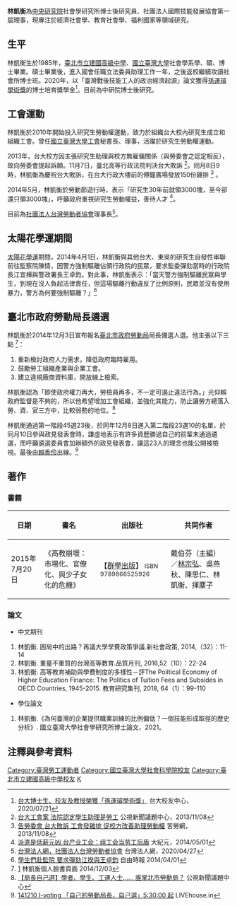 {{Infobox Person
| 姓名= 林凱衡
| 國籍 = {{ROC-TW}}
| 出生地 = {{TW}}
| 教育程度 = [[博士|博士]]
| 母校  = [[國立臺灣大學|國立臺灣大學]]社會學研究所
| 居住地  = {{TW}}[[臺北市|臺北市]]
| 職業  = [[社會學家|社會學家]]、工運人士
| 黨籍 = 臺灣ㄐㄍ黨
}}

'''林凱衡'''{{BD|1985年|}}為[[中央研究院|中央研究院]]社會學研究所博士後研究員、社團法人國際技能發展協會第一屆理事，現專注於經濟社會學、教育社會學、福利國家等領域研究。

== 生平 ==
林凱衡生於1985年，[[臺北市立建國高級中學|臺北市立建國高級中學]]、[[國立臺灣大學|國立臺灣大學]]社會學系學、碩、博士畢業。碩士畢業後，進入國會任職立法委員助理工作一年，之後返校繼續攻讀社會所博士班。2020年，以「臺灣戰後技能工人的政治經濟起源」論文獲得[[孫運璿學術基金會|孫運璿學術獎]]的博士培育獎學金<ref>[https://www.alumni.ntu.edu.tw/contributor_detail?id=46 台大博士生、校友及教授榮獲「孫運璿學術獎」] {{Wayback|url=https://www.alumni.ntu.edu.tw/contributor_detail?id=46 |date=20211115075916 }}台大校友中心，2020/07/21</ref>。目前為中研院博士後研究。

== 工會運動 ==
林凱衡於2010年開始投入研究生勞動權運動，致力於組織台大校內研究生成立和組織工會。曾任[[國立臺灣大學工會|國立臺灣大學工會]]秘書長、理事，活躍於研究生勞動權運動。

2013年，台大校方因主張研究生助理與校方無雇傭關係（與勞委會之認定相反），故向勞委會提起訴願。11月7日，臺北高等行政法院判決台大敗訴 <ref>[http://pnn.pts.org.tw/main/2013/11/08/%E5%8F%B0%E5%A4%A7%E5%B7%A5%E6%9C%83%E6%A1%88-%E6%B3%95%E9%99%A2%E8%AA%8D%E5%AE%9A%E5%AD%B8%E7%94%9F%E5%8A%A9%E7%90%86%E6%98%AF%E5%8B%9E%E5%B7%A5/ 台大工會案 法院認定學生助理是勞工] {{Wayback|url=http://pnn.pts.org.tw/main/2013/11/08/%E5%8F%B0%E5%A4%A7%E5%B7%A5%E6%9C%83%E6%A1%88-%E6%B3%95%E9%99%A2%E8%AA%8D%E5%AE%9A%E5%AD%B8%E7%94%9F%E5%8A%A9%E7%90%86%E6%98%AF%E5%8B%9E%E5%B7%A5/ |date=20140407060640 }}公視新聞議題中心，2013/11/08</ref>。同月8日9時，林凱衡為慶祝台大敗訴，在台大行政大樓前的傅鐘廣場發放150份雞排 <ref>[http://www.coolloud.org.tw/node/76229 告勞委會 台大敗訴 工會發雞排 促校方改善助理勞動權] {{Wayback|url=http://www.coolloud.org.tw/node/76229 |date=20191205004249 }}苦勞網，2013/11/08</ref> 。

2014年5月，林凱衡於勞動節遊行時，表示「研究生30年前就領3000塊，至今卻還只領3000塊」，呼籲政府重視研究生勞動權益，善待人才 <ref>[http://www.epochtimes.com/gb/14/5/1/n4145094.htm%E6%B4%BE%E9%81%A3%E6%98%AF%E4%BD%8E%E8%96%AA%E5%85%83%E5%87%B6-%E5%8F%B0%E4%BA%A7%E4%B8%9A%E5%B7%A5%E4%BC%9A-%E7%BB%84%E5%B7%A5%E4%BC%9A%E5%BD%93%E5%8A%B3%E5%B7%A5%E5%90%8E%E7%9B%BE.html 派遣是低薪元凶 台产业工会：组工会当劳工后盾] {{Wayback|url=http://www.epochtimes.com/gb/14/5/1/n4145094.htm%E6%B4%BE%E9%81%A3%E6%98%AF%E4%BD%8E%E8%96%AA%E5%85%83%E5%87%B6-%E5%8F%B0%E4%BA%A7%E4%B8%9A%E5%B7%A5%E4%BC%9A-%E7%BB%84%E5%B7%A5%E4%BC%9A%E5%BD%93%E5%8A%B3%E5%B7%A5%E5%90%8E%E7%9B%BE.html |date=20160304121324 }}大紀元，2014/05/01</ref>。

目前為[https://www.facebook.com/pioneerlabor/ 社團法人台灣勞動者協會]理事長<ref>[https://org.twincn.com/item.aspx?no=90450246&sn=490465 台灣法人網，社團法人台灣勞動者協會] {{Wayback|url=https://org.twincn.com/item.aspx?no=90450246&sn=490465 |date=20211115072811 }}台灣法人網，2020/04/27</ref>。

== 太陽花學運期間 ==
[[太陽花學運|太陽花學運]]期間，2014年4月1日，林凱衡與其他台大、東吳的研究生自發性串聯前往監察院陳情，因警方強制驅離佔領行政院的民眾，要求監委彈劾當時的行政院長江宜樺與警政署長王卓鈞。對此事，林凱衡表示：「當天警方強制驅離民眾與學生，到現在沒人負起法律責任，但這場驅離行動違反了比例原則，民眾並沒有使用暴力，警方為何要強制驅離？」<ref>[http://iservice.libertytimes.com.tw/2013/specials/stp/news.php?rno=6&no=979561&type=l 學生們赴監院 要求彈劾江揆與王卓鈞] 自由時報 2014/04/01</ref>

== 臺北市政府勞動局長遴選 ==
林凱衡於2014年12月3日宣布報名[[臺北市政府勞動局|臺北市政府勞動局]]局長備選人選。他主張以下三點 <ref>[https://www.facebook.com/kenny.lin.98284/posts/10153310375263362] 林凱衡個人臉書頁面 2014/12/03</ref>：
# 重新檢討政府人力需求，降低政府臨時雇用。 
# 鼓勵勞工組織產業與企業工會。
# 建立違規廠商資料庫，開放線上檢索。
林凱衡認為「即使政府權力再大，勞檢員再多，不一定可遏止違法行為。」光仰賴政府監督是不夠的，所以他希望增加工會組織，並強化其能力，防止讓勞方總落入勞、資、官三方中，比較弱勢的地位。<ref>[http://pnn.pts.org.tw/main/2014/12/06/%E5%AD%B8%E8%80%85%E3%80%81%E5%AD%B8%E7%94%9F%E3%80%81%E5%B7%A5%E9%81%8B%E4%BA%BA%E5%A3%AB-%E8%AA%B0%E6%8E%8C%E5%8B%9E%E5%8B%95%E5%B1%80%EF%BC%9F/ 【局長自己選】學者、學生、工運人士…… 誰掌北市勞動局？] {{Wayback|url=http://pnn.pts.org.tw/main/2014/12/06/%E5%AD%B8%E8%80%85%E3%80%81%E5%AD%B8%E7%94%9F%E3%80%81%E5%B7%A5%E9%81%8B%E4%BA%BA%E5%A3%AB-%E8%AA%B0%E6%8E%8C%E5%8B%9E%E5%8B%95%E5%B1%80%EF%BC%9F/ |date=20141210012909 }} 公視新聞議題中心</ref>

林凱衡通過第一階段45選23後，於同年12月8日進入第二階段23選10的名單，於同月10日參與政見發表會時，謙虛地表示有許多資歷勝過自己的前輩未通過遴選，而呼籲遴選委員會加辦額外的政見發表會，讓這23人的理念也能公開被檢視。最後由[[賴香伶|賴香伶]]出線。<ref>[https://livehouse.in/channel/KPtaipei/record/-JcmYR4hhiAQY8YiC9Y6 141210 I-voting 「自己的勞動局長，自己選」5:30:00 起] {{Wayback|url=https://livehouse.in/channel/KPtaipei/record/-JcmYR4hhiAQY8YiC9Y6 |date=20141210135417 }} LIVEhouse.in</ref>

== 著作 ==
=== 書籍 ===
{| class="wikitable"
|-
!align="center"|日期
!align="center"|書名
!align="center"|出版社
!align="center"|共同作者
|-
|align="left"|2015年7月20日
|align="left"|《高教崩壞：市場化、官僚化、與少子女化的危機》
|align="left"|【[[群學出版|群學出版]]】 <small>ISBN 9789866525926</small>
|align="left"| 戴伯芬（主編）／[[林宗弘|林宗弘]]、吳燕秋、陳思仁、林凱衡、揮麈子
|}
=== 論文 ===
*中文期刊
#林凱衡. 困局中的出路？再議大學學費政策爭議.新社會政策, 2014,（32）：11-14
#林凱衡. 重量不重質的台灣高等教育.品質月刊, 2016,52（10）：22-24
#林凱衡. 高等教育補助與學費制度的多樣性－評The Political Economy of Higher Education Finance: The Politics of Tuition Fees and Subsides in OECD Countries, 1945-2015. 教育研究集刊, 2018, 64（1）：99-110

*學位論文
#林凱衡.《為何臺灣的企業提供職業訓練的比例偏低？一個技能形成取徑的歷史分析》. 國立臺灣大學社會學研究所博士論文，2021。

== 注釋與參考資料 ==
{{Reflist|2}}
{{臺灣社會運動|勞工運動}}
{{DEFAULTSORT:Lin林}}
[[Category:臺灣勞工運動者|Category:臺灣勞工運動者]]
[[Category:國立臺灣大學社會科學院校友|Category:國立臺灣大學社會科學院校友]]
[[Category:臺北市立建國高級中學校友|Category:臺北市立建國高級中學校友]]
[[Category:林姓|K]]